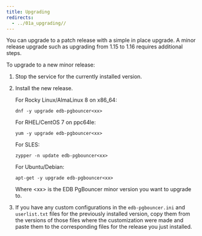 ```yaml
---
title: Upgrading
redirects:
  - ../01a_upgrading//
---
```


You can upgrade to a patch release with a simple in place upgrade. A minor release upgrade such as upgrading from 1.15 to 1.16 requires additional steps.

To upgrade to a new minor release:

1. Stop the service for the currently installed version.
2. Install the new release.

   For Rocky Linux/AlmaLinux 8 on x86_64:
   ```shell
   dnf -y upgrade edb-pgbouncer<xx>
   ```

   For RHEL/CentOS 7 on ppc64le:
   ```shell
   yum -y upgrade edb-pgbouncer<xx>
   ```
   
   For SLES:
   ```shell
   zypper -n update edb-pgbouncer<xx>
   ```

   For Ubuntu/Debian:
   ```shell
   apt-get -y upgrade edb-pgbouncer<xx>
   ```

   Where &lt;xx> is the EDB PgBouncer minor version you want to upgrade to.

3. If you have any custom configurations in the `edb-pgbouncer.ini` and `userlist.txt` files for the previously installed version, copy them from the versions of those files where the customization were made and paste them to the corresponding files for the release you just installed.

